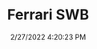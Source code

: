 ---
width: 2000
height: 1333
title: Ferrari SWB
description: Ferrari 250 GT SWB owned by Bruce Meyer
date: 2/27/2022 4:20:23 PM
cameraMake: Sony
cameraModel: ILCE-7M3
lens: FE 35mm F1.4 GM
settingsfStop: f/1.4
settingsISO: ISO 100
settingsShutter: 1/50
settingsFocalLength: 35 mm
---